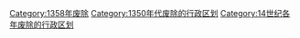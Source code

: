 [[Category:1358年废除|Category:1358年废除]]
[[Category:1350年代废除的行政区划|Category:1350年代废除的行政区划]]
[[Category:14世纪各年废除的行政区划|Category:14世纪各年废除的行政区划]]
